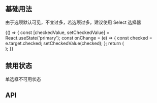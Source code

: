 
## 基础用法

由于选项默认可见，不宜过多，若选项过多，建议使用 Select 选择器

<Playground>
  {() => {
    const [checkedValue, setCheckedValue] = React.useState('primary');
    const onChange = (e) => {
      const checked = e.target.checked;
      setCheckedValue(checked);
    };
    return (
      <div>
        <Radio onChange={onChange} checked={checkedValue} />
      </div>
    );
  }}
</Playground>

## 禁用状态

单选框不可用状态

<Playground>
  <Radio label="男" inline checked disabled />
  <Radio label="女" inline disabled />
</Playground>

## API

<Props of={Radio} />
